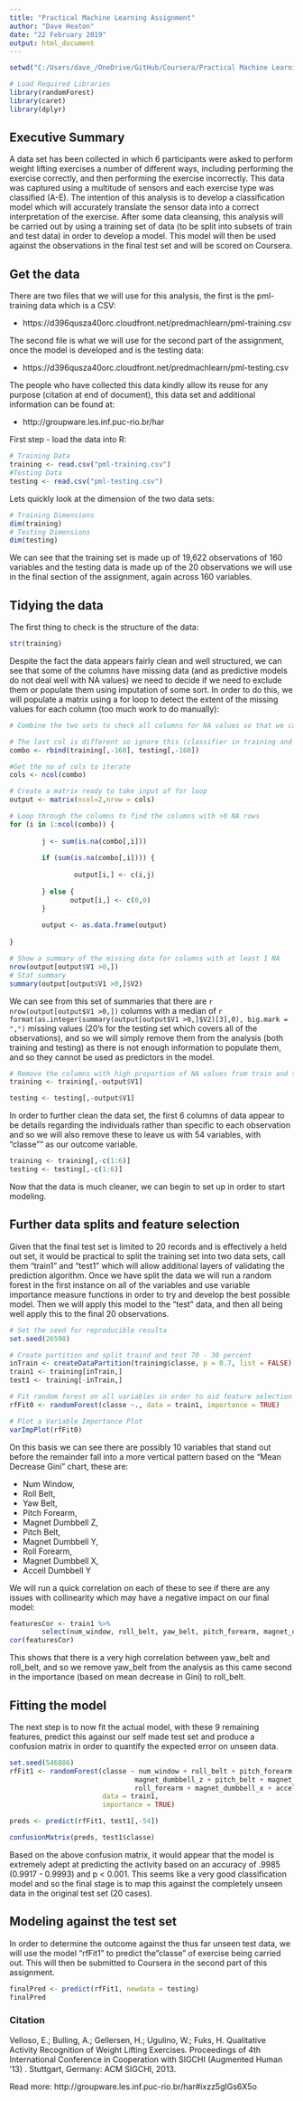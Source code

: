 ```yaml
---
title: "Practical Machine Learning Assignment"
author: "Dave Heaton"
date: "22 February 2019"
output: html_document
---
```


```r
setwd("C:/Users/dave_/OneDrive/GitHub/Coursera/Practical Machine Learning/PracticalMachineLearningAssignment1")
```

```r
# Load Required Libraries
library(randomForest)
library(caret)
library(dplyr)
```
## Executive Summary
A data set has been collected in which 6 participants were asked to perform weight lifting exercises a number of different ways, including performing the exercise correctly, and then performing the exercise incorrectly. This data was captured using a multitude of sensors and each exercise type was classified (A-E). The intention of this analysis is to develop a classification model which will accurately translate the sensor data into a correct interpretation of the exercise. After some data cleansing, this analysis will be carried out by using a training set of data (to be split into subsets of train and test data) in order to develop a model. This model will then be used against the observations in the final test set and will be scored on Coursera.

## Get the data
There are two files that we will use for this analysis, the first is the pml-training data which is a CSV:

* https://d396qusza40orc.cloudfront.net/predmachlearn/pml-training.csv

The second file is what we will use for the second part of the assignment, once the model is developed and is the testing data:

* https://d396qusza40orc.cloudfront.net/predmachlearn/pml-testing.csv

The people who have collected this data kindly allow its reuse for any purpose (citation at end of document), this data set and additional information can be found at:

* http://groupware.les.inf.puc-rio.br/har


First step -  load the data into R:

```r
# Training Data
training <- read.csv("pml-training.csv")
#Testing Data
testing <- read.csv("pml-testing.csv")
```

Lets quickly look at the dimension of the two data sets:
```r
# Training Dimensions
dim(training)
# Testing Dimensions
dim(testing)
```

We can see that the training set is made up of 19,622 observations of 160 variables and the testing data is made up of the 20 observations we will use in the final section of the assignment, again across 160 variables.

## Tidying the data
The first thing to check is the structure of the data:

```r
str(training)
```

Despite the fact the data appears fairly clean and well structured, we can see that some of the columns have missing data (and as predictive models do not deal well with NA values) we need to decide if we need to exclude them or populate them using imputation of some sort. In order to do this, we will populate a matrix using a for loop to detect the extent of the missing values for each column (too much work to do manually):

```r
# Combine the two sets to check all columns for NA values so that we can ensure we are able to effectively run the modeling

# The last col is different so ignore this (classifier in training and id in test)
combo <- rbind(training[,-160], testing[,-160])

#Get the no of cols to iterate
cols <- ncol(combo)

# Create a matrix ready to take input of for loop
output <- matrix(ncol=2,nrow = cols)

# Loop through the columns to find the columns with >0 NA rows
for (i in 1:ncol(combo)) {
        
        j <- sum(is.na(combo[,i]))
        
        if (sum(is.na(combo[,i]))) {
                
                output[i,] <- c(i,j)
                
        } else {
               output[i,] <- c(0,0)
        }
        
        output <- as.data.frame(output)
        
}

# Show a summary of the missing data for columns with at least 1 NA
nrow(output[output$V1 >0,])
# Stat summary
summary(output[output$V1 >0,]$V2)
```

We can see from this set of summaries that there are `r nrow(output[output$V1 >0,])` columns with a median of `r format(as.integer(summary(output[output$V1 >0,]$V2)[3],0), big.mark = ",")` missing values (20's for the testing set which covers all of the observations), and so we will simply remove them from the analysis (both training and testing) as there is not enough information to populate them, and so they cannot be used as predictors in the model.

```r
# Remove the columns with high proportion of NA values from train and test sets
training <- training[,-output$V1]

testing <- testing[,-output$V1]
```
In order to further clean the data set, the first 6 columns of data appear to be details regarding the individuals rather than specific to each observation and so we will also remove these to leave us with 54 variables, with "classe"" as our outcome variable.

```r
training <- training[,-c(1:6)]
testing <- testing[,-c(1:6)]
```

Now that the data is much cleaner, we can begin to set up in order to start modeling.

## Further data splits and feature selection
Given that the final test set is limited to 20 records and is effectively a held out set, it would be practical to split the training set into two data sets, call them "train1" and "test1" which will allow additional layers of validating the prediction algorithm. Once we have split the data we will run a random forest in the first instance on all of the variables and use variable importance measure functions in order to try and develop the best possible model. Then we will apply this model to the "test" data, and then all being well apply this to the final 20 observations.

```r

# Set the seed for reproducible resulta
set.seed(26598)

# Create partition and split traind and test 70 - 30 percent
inTrain <- createDataPartition(training$classe, p = 0.7, list = FALSE)
train1 <- training[inTrain,]
test1 <- training[-inTrain,]

# Fit random forest on all variables in order to aid feature selection
rfFit0 <- randomForest(classe ~., data = train1, importance = TRUE)
```


```r
# Plot a Variable Importance Plot
varImpPlot(rfFit0)
```

On this basis we can see there are possibly 10 variables that stand out before the remainder fall into a more vertical pattern based on the "Mean Decrease Gini" chart, these are:

* Num Window,
* Roll Belt,
* Yaw Belt,
* Pitch Forearm,
* Magnet Dumbbell Z,
* Pitch Belt,
* Magnet Dumbbell Y,
* Roll Forearm,
* Magnet Dumbbell X,
* Accell Dumbbell Y


We will run a quick correlation on each of these to see if there are any issues with collinearity which may have a negative impact on our final model:

```r
featuresCor <- train1 %>%
        select(num_window, roll_belt, yaw_belt, pitch_forearm, magnet_dumbbell_z, pitch_belt, magnet_dumbbell_y, roll_forearm, magnet_dumbbell_x, accel_dumbbell_y)
cor(featuresCor)
```

This shows that there is a very high correlation between yaw_belt and roll_belt, and so we remove yaw_belt from the analysis as this came second in the importance (based on mean decrease in Gini) to roll_belt.

## Fitting the model
The next step is to now fit the actual model, with these 9 remaining features, predict this against our self made test set and produce a confusion matrix in order to quantify the expected error on unseen data.

```r
set.seed(546886)
rfFit1 <- randomForest(classe ~ num_window + roll_belt + pitch_forearm + 
                               magnet_dumbbell_z + pitch_belt + magnet_dumbbell_y +
                               roll_forearm + magnet_dumbbell_x + accel_dumbbell_y,
                       data = train1, 
                       importance = TRUE)

preds <- predict(rfFit1, test1[,-54])

confusionMatrix(preds, test1$classe)
```

Based on the above confusion matrix, it would appear that the model is extremely adept at predicting the activity based on an accuracy of .9985 (0.9917 - 0.9993) and p < 0.001. This seems like a very good classification model and so the final stage is to map this against the completely unseen data in the original test set (20 cases).

## Modeling against the test set
In order to determine the outcome against the thus far unseen test data, we will use the model "rfFit1" to predict the"classe" of exercise being carried out. This will then be submitted to Coursera in the second part of this assignment.

```r
finalPred <- predict(rfFit1, newdata = testing)
finalPred
```

### Citation 
Velloso, E.; Bulling, A.; Gellersen, H.; Ugulino, W.; Fuks, H. Qualitative Activity Recognition of Weight Lifting Exercises. Proceedings of 4th International Conference in Cooperation with SIGCHI (Augmented Human '13) . Stuttgart, Germany: ACM SIGCHI, 2013.

Read more: http://groupware.les.inf.puc-rio.br/har#ixzz5gIGs6X5o
